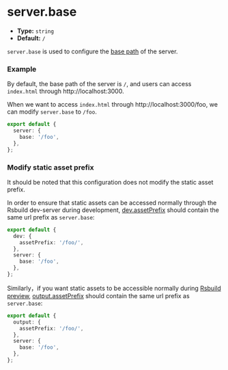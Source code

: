 # server.base

- **Type:** `string`
- **Default:** `/`

`server.base` is used to configure the [base path](/guide/basic/server#base-path) of the server.

### Example

By default, the base path of the server is `/`, and users can access `index.html` through http://localhost:3000.

When we want to access `index.html` through http://localhost:3000/foo, we can modify `server.base` to `/foo`.

```ts
export default {
  server: {
    base: '/foo',
  },
};
```

### Modify static asset prefix

It should be noted that this configuration does not modify the static asset prefix.

In order to ensure that static assets can be accessed normally through the Rsbuild dev-server during development, [dev.assetPrefix](/config/dev/asset-prefix) should contain the same url prefix as `server.base`:

```ts
export default {
  dev: {
    assetPrefix: '/foo/',
  },
  server: {
    base: '/foo',
  },
};
```

Similarly，if you want static assets to be accessible normally during [Rsbuild preview](/guide/basic/cli#rsbuild-preview), [output.assetPrefix](/config/output/asset-prefix) should contain the same url prefix as `server.base`:

```ts
export default {
  output: {
    assetPrefix: '/foo/',
  },
  server: {
    base: '/foo',
  },
};
```
